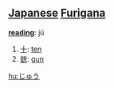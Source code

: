 == [[Japanese]] [[Furigana]] ==                                          

'''[[reading]]''': jū

# [[十]]: [[ten]]
# [[銃]]: [[gun]]

[[hu:じゅう]]